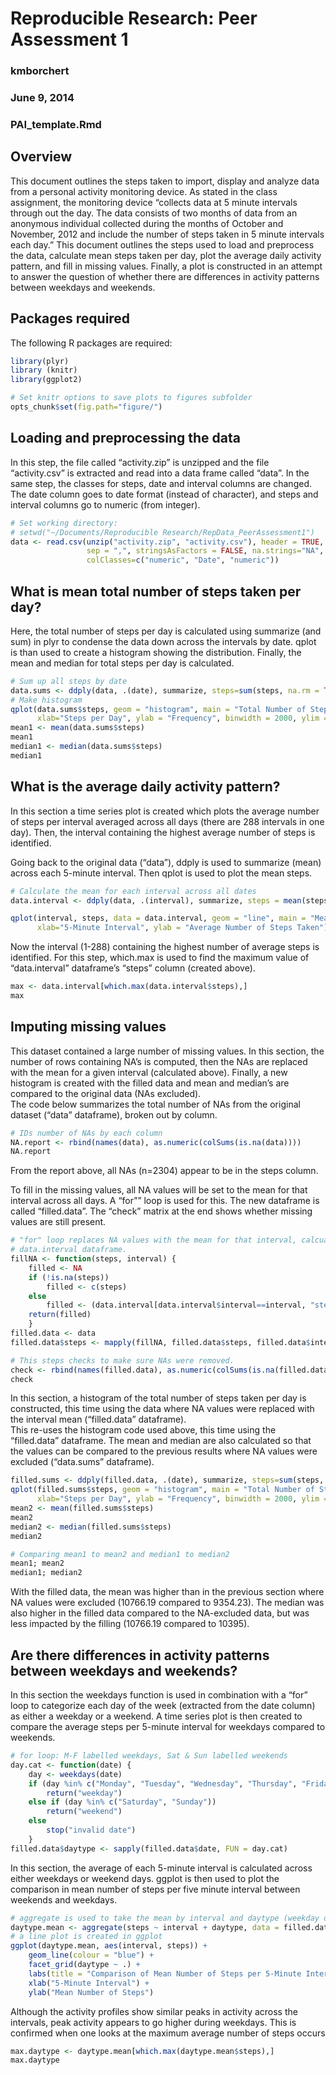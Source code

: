 # Reproducible Research: Peer Assessment 1
### kmborchert 
### June 9, 2014
### PAI_template.Rmd

## Overview
This document outlines the steps taken to import, display and analyze data from a 
personal activity monitoring device. As stated in the class assignment, the monitoring device 
"collects data at 5 minute intervals through out the day. The data consists of two 
months of data from an anonymous individual collected during the months of October 
and November, 2012 and include the number of steps taken in 5 minute intervals each 
day."  This document outlines the steps used to load and preprocess the data, calculate
mean steps taken per day, plot the average daily activity pattern, and fill in missing 
values. Finally, a plot is constructed in an attempt to answer the question of whether 
there are differences in activity patterns between weekdays and weekends. 

## Packages required
The following R packages are required:
```r
library(plyr)
library (knitr)
library(ggplot2)
```

```r
# Set knitr options to save plots to figures subfolder
opts_chunk$set(fig.path="figure/")
```


## Loading and preprocessing the data
In this step, the file called "activity.zip" is unzipped and the file "activity.csv"
is extracted and read into a data frame called "data".  In the same step, the classes 
for steps, date and interval columns are changed.  The date column goes to date format 
(instead of character), and steps and interval columns go to numeric (from integer).

```r
# Set working directory:
# setwd("~/Documents/Reproducible Research/RepData_PeerAssessment1")
data <- read.csv(unzip("activity.zip", "activity.csv"), header = TRUE,
                 sep = ",", stringsAsFactors = FALSE, na.strings="NA",
                 colClasses=c("numeric", "Date", "numeric"))

```


## What is mean total number of steps taken per day?
Here, the total number of steps per day is calculated using summarize (and sum) 
in plyr to condense the data down across the intervals by date.  qplot is than used 
to create a histogram showing the distribution.  Finally, the mean and median for 
total steps per day is calculated.
```r
# Sum up all steps by date
data.sums <- ddply(data, .(date), summarize, steps=sum(steps, na.rm = TRUE))
# Make histogram
qplot(data.sums$steps, geom = "histogram", main = "Total Number of Steps per Day", 
      xlab="Steps per Day", ylab = "Frequency", binwidth = 2000, ylim = c(0, 25))
mean1 <- mean(data.sums$steps)
mean1
median1 <- median(data.sums$steps)
median1
```

## What is the average daily activity pattern?
In this section a time series plot is created which plots the average number of 
steps per interval averaged across all days (there are 288 intervals in one day).
Then, the interval containing the highest average number of steps is identified.  

Going back to the original data ("data"), ddply is used to summarize (mean) across 
each 5-minute interval.  Then qplot is used to plot the mean steps.
```r
# Calculate the mean for each interval across all dates
data.interval <- ddply(data, .(interval), summarize, steps = mean(steps, na.rm = TRUE))

qplot(interval, steps, data = data.interval, geom = "line", main = "Mean Number of Steps per Interval", 
      xlab="5-Minute Interval", ylab = "Average Number of Steps Taken")
```

Now the interval (1-288) containing the highest number of average steps is identified.
For this step, which.max is used to find the maximum value of "data.interval" dataframe's
"steps" column (created above).

```r
max <- data.interval[which.max(data.interval$steps),]
max
```


## Imputing missing values

This dataset contained a large number of missing values.  In this section, the number
of rows containing NA's is computed, then the NAs are replaced with the mean for a given
interval (calculated above).  Finally, a new histogram is created with the filled data
and mean and median's are compared to the original data (NAs excluded).  
The code below summarizes the total number of NAs from the original dataset
("data" dataframe), broken out by column.

```r
# IDs number of NAs by each column
NA.report <- rbind(names(data), as.numeric(colSums(is.na(data))))
NA.report

```
From the report above, all NAs (n=2304) appear to be in the steps column.

To fill in the missing values, all NA values will be set to the mean for that interval
across all days.  A "for"" loop is used for this.  The new dataframe is called 
"filled.data". The "check" matrix at the end shows whether missing values are still present.

```r
# "for" loop replaces NA values with the mean for that interval, calcuated in the
# data.interval dataframe.
fillNA <- function(steps, interval) {
    filled <- NA
    if (!is.na(steps))
        filled <- c(steps)
    else
        filled <- (data.interval[data.interval$interval==interval, "steps"])
    return(filled)
    }
filled.data <- data
filled.data$steps <- mapply(fillNA, filled.data$steps, filled.data$interval)

# This steps checks to make sure NAs were removed.
check <- rbind(names(filled.data), as.numeric(colSums(is.na(filled.data))))
check

```

In this section, a histogram of the total number of steps taken per day is constructed,
this time using the data where NA values were replaced with the interval mean ("filled.data"
dataframe).  
This re-uses the histogram code used above, this time using the "filled.data" dataframe. 
The mean and median are also calculated so that the values can be compared to the 
previous results where NA values were excluded ("data.sums" dataframe).

```r
filled.sums <- ddply(filled.data, .(date), summarize, steps=sum(steps, na.rm = FALSE))
qplot(filled.sums$steps, geom = "histogram", main = "Total Number of Steps per Day", 
      xlab="Steps per Day", ylab = "Frequency", binwidth = 2000, ylim = c(0, 25))
mean2 <- mean(filled.sums$steps)
mean2
median2 <- median(filled.sums$steps)
median2

# Comparing mean1 to mean2 and median1 to median2
mean1; mean2
median1; median2
```

With the filled data, the mean was higher than in the previous section where NA
values were excluded (10766.19 compared to 9354.23).  The median was also higher 
in the filled data compared to the NA-excluded data, but was less impacted by the 
filling (10766.19 compared to 10395).  

## Are there differences in activity patterns between weekdays and weekends?

In this section the weekdays function is used in combination with a "for" loop to
categorize each day of the week (extracted from the date column) as either a weekday
or a weekend.  A time series plot is then created to compare the average steps per
5-minute interval for weekdays compared to weekends.
```r
# for loop: M-F labelled weekdays, Sat & Sun labelled weekends
day.cat <- function(date) {
    day <- weekdays(date)
    if (day %in% c("Monday", "Tuesday", "Wednesday", "Thursday", "Friday"))
        return("weekday")
    else if (day %in% c("Saturday", "Sunday"))
        return("weekend")
    else
        stop("invalid date")
    }
filled.data$daytype <- sapply(filled.data$date, FUN = day.cat)
```

In this section, the average of each 5-minute interval is calculated across either 
weekdays or weekend days.  ggplot is then used to plot the comparison in mean number
of steps per five minute interval between weekends and weekdays.
```r
# aggregate is used to take the mean by interval and daytype (weekday or weekend)
daytype.mean <- aggregate(steps ~ interval + daytype, data = filled.data, FUN = "mean")
# a line plot is created in ggplot
ggplot(daytype.mean, aes(interval, steps)) + 
    geom_line(colour = "blue") + 
    facet_grid(daytype ~ .) +
    labs(title = "Comparison of Mean Number of Steps per 5-Minute Interval\n for Weekdays vs. Weekends") +
    xlab("5-Minute Interval") + 
    ylab("Mean Number of Steps")

```


Although the activity profiles show similar peaks in activity across the intervals,
peak activity appears to go higher during weekdays.  This is confirmed when one looks
at the maximum average number of steps occurs

```r
max.daytype <- daytype.mean[which.max(daytype.mean$steps),]
max.daytype
```

